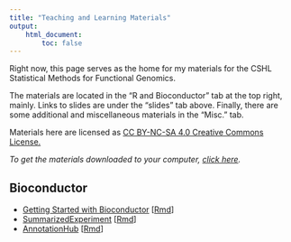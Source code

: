 ```yaml
---
title: "Teaching and Learning Materials"
output:
    html_document:
        toc: false
---
```


Right now, this page serves as the home for my materials for the CSHL Statistical Methods for Functional Genomics.

The materials are located in the "R and Bioconductor" tab at the top right, mainly. Links to slides are under the "slides"
tab above. Finally, there are some additional and miscellaneous materials in the "Misc." tab.

Materials here are licensed as [CC BY-NC-SA 4.0 Creative Commons License.](https://creativecommons.org/licenses/by-nc-sa/4.0/)

*To get the materials downloaded to your computer, [click here](https://github.com/seandavi/ITR/archive/master.zip).* 

## Bioconductor

- [Getting Started with Bioconductor](bioc_installation.html) [[Rmd](bioc_installation.Rmd)]
- [SummarizedExperiment](Bioc_SummarizedExperiment.html) [[Rmd](Bioc_SummarizedExperiment.Rmd)]
- [AnnotationHub](AnnotationHub.html) [[Rmd](AnnotationHub.Rmd)]

